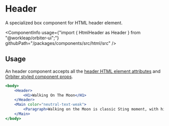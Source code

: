 
<Meta
    title="Html elements/Header"
    id="html-header"
/>

# Header

<Tagline>A specialized <Link href="?path=/docs/box--default-story">box</Link> component for HTML header element.</Tagline>

<ComponentInfo
    usage={"import { HtmlHeader as Header } from \"@workleap/orbiter-ui\";"}
    githubPath="/packages/components/src/html/src"
/>

## Usage

An header component accepts all the [header HTML element attributes](https://developer.mozilla.org/en-US/docs/Web/HTML/Element/header) and [Orbiter styled component props](?path=/docs/styling--page).

```jsx
<body>
    <Header>
        <H1>Walking On The Moon</H1>
    </Header>
    <Main color="neutral-text-weak">
        <Paragraph>Walking on the Moon is classic Sting moment, with his band The Police turning out one of their most groovy reggae-inspired hits to the background of space exploration.</Paragraph>
    </Main>
</body>
```
